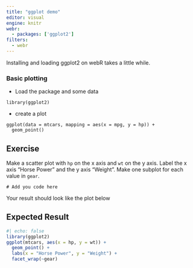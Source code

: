 ```yaml
---
title: "ggplot demo"
editor: visual
engine: knitr
webr:
  - packages: ['ggplot2']
filters:
  - webr
---
```


::: {.callout-warning}
Installing and loading ggplot2 on webR takes a little while.
:::

### Basic plotting

* Load the package and some data

```webr-r
library(ggplot2)
```

* create a plot 

```webr-r
ggplot(data = mtcars, mapping = aes(x = mpg, y = hp)) +
  geom_point()
```


::: {.callout-note}
## Exercise

Make a scatter plot with `hp` on the x axis and `wt` on the y axis. Label the x axis "Horse Power" and the y axis “Weight”.
Make one subplot for each value in `gear`.

```webr-r
# Add you code here
```

Your result should look like the plot below
:::

::: {.callout-tip collapse="true"}
## Expected Result

```r
#| echo: false
library(ggplot2)
ggplot(mtcars, aes(x = hp, y = wt)) +
  geom_point() +
  labs(x = "Horse Power", y = "Weight") +
  facet_wrap(~gear)
```
:::
